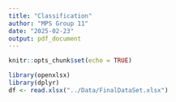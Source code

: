 ```yaml
---
title: "Classification"
author: "MPS Group 11"
date: "2025-02-23"
output: pdf_document
---
```


```r
knitr::opts_chunk$set(echo = TRUE)
```

```r
library(openxlsx)
library(dplyr)
df <- read.xlsx("../Data/FinalDataSet.xlsx")
```

